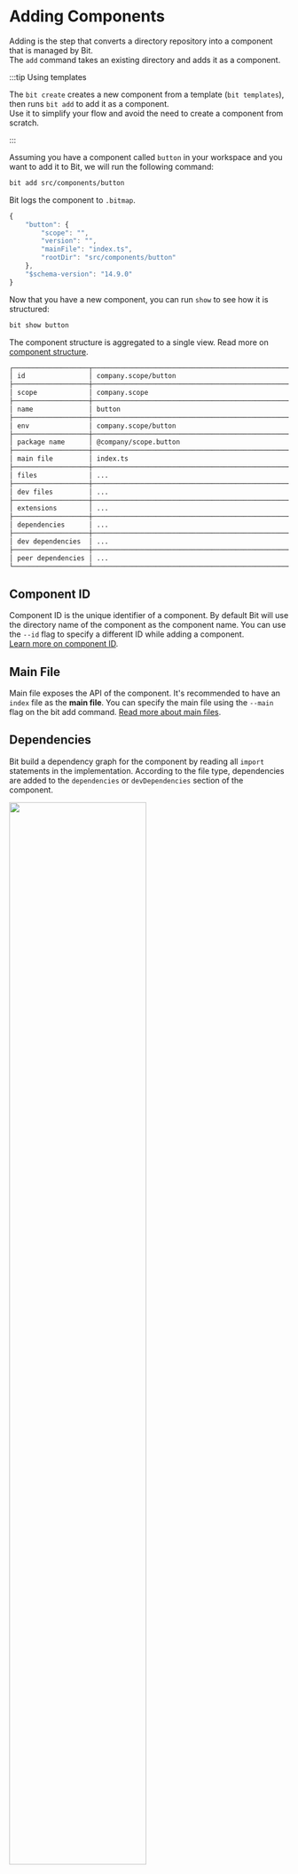 
# Adding Components

Adding is the step that converts a directory repository into a component that is managed by Bit.  
The `add` command takes an existing directory and adds it as a component.

:::tip Using templates

The `bit create` creates a new component from a template (`bit templates`), then runs `bit add` to add it as a component.  
Use it to simplify your flow and avoid the need to create a component from scratch.

:::

Assuming you have a component called `button` in your workspace and you want to add it to Bit, we will run the following command:

```bash
bit add src/components/button
```

Bit logs the component to `.bitmap`.

```js
{
    "button": {
        "scope": "",
        "version": "",
        "mainFile": "index.ts",
        "rootDir": "src/components/button"
    },
    "$schema-version": "14.9.0"
}
```

Now that you have a new component, you can run `show` to see how it is structured:

```bash
bit show button
```

The component structure is aggregated to a single view. Read more on [component structure](docs/components/component-structure).

```bash
┌───────────────────┬──────────────────────────────────────────────────────────┐
│ id                │ company.scope/button                                     │
├───────────────────┼──────────────────────────────────────────────────────────┤
│ scope             │ company.scope                                            │
├───────────────────┼──────────────────────────────────────────────────────────┤
│ name              │ button                                                   │
├───────────────────┼──────────────────────────────────────────────────────────┤
│ env               │ company.scope/button                                     │
├───────────────────┼──────────────────────────────────────────────────────────┤
│ package name      │ @company/scope.button                                    │
├───────────────────┼──────────────────────────────────────────────────────────┤
│ main file         │ index.ts                                                 │
├───────────────────┼──────────────────────────────────────────────────────────┤
│ files             │ ...                                                      │
├───────────────────┼──────────────────────────────────────────────────────────┤
│ dev files         │ ...                                                      │
├───────────────────┼──────────────────────────────────────────────────────────┤
│ extensions        │ ...                                                      │
├───────────────────┼──────────────────────────────────────────────────────────┤
│ dependencies      │ ...                                                      │
├───────────────────┼──────────────────────────────────────────────────────────┤
│ dev dependencies  │ ...                                                      │
├───────────────────┼──────────────────────────────────────────────────────────┤
│ peer dependencies │ ...                                                      │
└───────────────────┴──────────────────────────────────────────────────────────┘
```

## Component ID

Component ID is the unique identifier of a component. By default Bit will use the directory name of the component as the component name. You can use the `--id` flag to specify a different ID while adding a component.  
[Learn more on component ID](docs/components/component-id).

## Main File

Main file exposes the API of the component. It's recommended to have an `index` file as the **main file**. You can specify the main file using the `--main` flag on the bit add command.  [Read more about main files](/docs/components/component-main-file).

## Dependencies

Bit build a dependency graph for the component by reading all `import` statements in the implementation. According to the file type, dependencies are added to the `dependencies` or `devDependencies` section of the component.

<Image src={isolateDeps} width="70%" />

Components are isolated modules in your workspace. As such, all their dependencies should be clearly defined and available for Bit to log. Run `status` to see if there are any isolation issues for your components.

```bash
bit status
```

Here Bit may trigger several warnings or errors, in case it has issues when isolating your components as modules.

### Relative Import Statements

Using a relative import statement locks a component to a specific directory structure. This makes the component not transferable.  
When tracking components with relative import statements, you will need to add their dependencies to Bit and change `import` statement to use the link to the component Bit generates in `node_modules`.

```js
import Button from '../components/button'; // Relative import, not transferable and not supported by Bit.
```

### Missing Package Dependencies

As described above, Bit has different strategies to determine a package dependency version. If all of them fail, Bit prompts to install the missing package dependencies. This error may occur in the following cases:

- Some of the project's package dependencies are not installed - use `bit install` to fix this issue.
- The project is using a Custom Module Definition, or `NODE_PATH` environment variable in your project - this is not supported By Bit, consider this issue like how you'd treat a relative import statement, track the dependency as a component, and change import statement.
